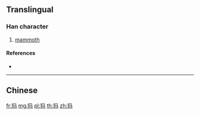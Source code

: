 {{character info/new}}
{{also|獁}}
==Translingual==

===Han character===
{{Han char|rn=94|rad=犬|as=03|sn=6|four=|canj=KHNVM|ids=⿰犭马}}

# [[mammoth]]

====References====
* {{Han ref|kx=0706.171|hdz=21333.150|uh=72B8|ud=29368}}

----

==Chinese==
{{zh-see|獁}}

[[fr:犸]]
[[mg:犸]]
[[pl:犸]]
[[th:犸]]
[[zh:犸]]